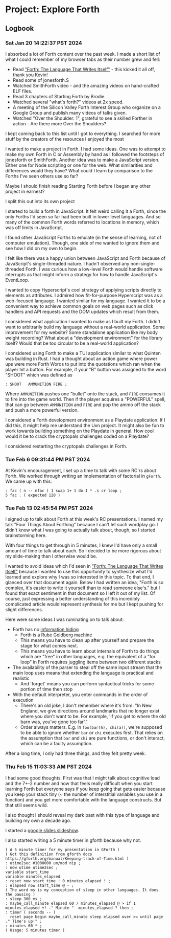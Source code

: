 # Project: Explore Forth

## Logbook

### Sat Jan 20 14:22:37 PST 2024

I absorbed a lot of Forth content over the past week. I made a short list of what I could remember of my browser tabs as their number grew and fell:

- Read ["Forth: The Language That Writes Itself"](https://ratfactor.com/forth/the_programming_language_that_writes_itself.html) - this kicked it all off, thank you Kevin!
- Read some of jonesforth.S
- Watched SmithForth video - and the amazing videos on hand-crafted ELF files.
- Read 3 chapters of Starting Forth by Brodie.
- Watched several "what's forth?" videos at 2x speed.
- A meeting of the Silicon Valley Forth Interest Group who organize on a Google Group and publish many videos of talks given.
- Watched "Over the Shoulder: 1", grateful to see a skilled Forther in action  - Are there more Over the Shoulders?

<Future>I kept coming back to this list until I got to everything. I searched for more stuff by the creators of the resources I enjoyed the most</Future>

I wanted to make a project in Forth. I had some ideas. One was to attempt to make my own Forth in C or Assembly by hand as I followed the footsteps of jonesforth or SmithForth. Another idea was to make a JavaScript version. Either one for Node scripting or one for the web. What similarities and differences would they have? What could I learn by comparison to the Forths I've seen others use so far?

Maybe I should finish reading Starting Forth before I began any other project in earnest?

<Future>
I split this out into its own project

I started to build a forth in JavaScript. It felt weird calling it a Forth, since the only Forths I'd seen so far had been built in lower level languages. And so many of the common Forth words referred to locations in memory, which was off limits in JavaScript.

I found other JavaScript Forths to emulate (in the sense of learning, not of computer emulation). Though, one side of me wanted to ignore them and see how I did on my own to begin. 

I felt like there was a happy union between JavaScript and Forth because of JavaScript's single-threaded nature. I hadn't observed any non-single-threaded Forth. I was curious how a low-level Forth would handle software interrupts as that might inform a strategy for how to handle JavaScript's EventLoop. 

I wanted to copy Hyperscript's cool strategy of applying scripts directly to elements as attributes. I admired how fit-for-purpose Hyperscript was as a web-focused language. I wanted similar for my language. I wanted it to be a convenient way to achieve common goals on web pages such as click handlers and API requests and the DOM updates which result from them.

I considered what application I wanted to make as I built my Forth. I didn't want to arbitrarily build my language without a real-world application. Some improvement for my website? Some standalone application like my body weight recording? What about a "development environment" for the library itself? Would that be too circular to be a real-world application?
</Future>

<Future>
I considered using Forth to make a TUI application similar to what Quinten was building in Rust.
</Future>

<Future>
I had a thought about an action game where power ups were more Forth Words to put into the quotations which ran when the player hit a button. For example, if your "B" button was assigned to the word "SHOOT" which was defined as 

```
: SHOOT   AMMUNITION FIRE ;
```

Where `AMMUNITION` pushes one "bullet" onto the stack, and `FIRE` consumes it to fire into the game world. Then if the player acquires a "POWERFUL" spell, that can go between `AMMUNITION` and `FIRE` and pop the ammo off the stack and push a more powerful version.
</Future>

<Future>I considered a Forth development environment as a Playdate application. If I did this, it might help me understand the Uxn project. It might also be fun to work towards building something on the Playdate in general. How cool would it be to crack the cryptopals challenges coded on a Playdate?</Future>

<Future>I considered restarting the cryptopals challenges in Forth.</Future>

### Tue Feb  6 09:31:44 PM PST 2024

At Kevin's encouragement, I set up a time to talk with some RC'rs about Forth. We worked through writing an implementation of factorial in `gForth`. We came up with this:

```
: fac ( n -- nfac ) 1 swap 1+ 1 do I * .s cr loop ;
5 fac . ( expected 120 )
```

### Tue Feb 13 02:45:54 PM PST 2024

I signed up to talk about Forth at this week's RC presentations. I named my talk "Four Things About Forthing" because I can't let such wordplay go. I didn't know what I was going to actually talk about, though, so I started brainstorming here. 

With four things to get through in 5 minutes, I knew I'd have only a small amount of time to talk about each. So I decided to be more rigorous about my slide-making than I otherwise would be.

I wanted to avoid ideas which I'd seen in ["Forth: The Language That Writes Itself"](https://ratfactor.com/forth/the_programming_language_that_writes_itself.html) because I wanted to use this opportunity to synthesize what I'd learned and explore why I was so interested in this topic. To that end, I glanced over that document again. Below I had written an idea, "Forth is so complex, it's easier to write it yourself than to read someone else's." but I found that exact sentiment in that document so I left it out of my list. Of course, just expressing a better understanding of this incredibly complicated article would represent synthesis for me but I kept pushing for slight differences.

Here were some ideas I was ruminating on to talk about:

- Forth has no [information hiding](https://en.wikipedia.org/wiki/Information_hiding)
  - Forth is a [Rube Goldberg machine](https://en.wikipedia.org/wiki/Rube_Goldberg_machine)
  - This means you have to clean up after yourself and prepare the stage for what comes next.
  - This means you have to learn about internals of Forth to do things which are "free" in other languages, e.g. the equivalent of a "for loop" in Forth requires juggling items between two different stacks
- The availability of the parser to steal off the same input stream that the main loop uses means that extending the language is practical and realistic
  - And 'forget' means you can perform syntactical tricks for some portion of time then stop
- With the default interpreter, you enter commands in the order of execution
  - There's an old joke, I don't remember where it's from: "In New England, we give directions around landmarks that no longer exist where you don't want to be. For example, 'if you get to where the old barn was, you've gone too far'." 
  - Order always matters. E.g. in `foo(bar(h), chi(a))`, we're supposed to be able to ignore whether `bar` or `chi` executes first. That relies on the assumption that `bar` and `chi` are pure functions, or don't interact, which can be a faulty assumption.

After a long time, I only had three things, and they felt pretty week.

### Thu Feb 15 11:03:33 AM PST 2024

I had some good thoughts. First was that I might talk about cognitive load and the 7+-2 number and how that feels really difficult when you start learning Forth but everyone says if you keep going that gets easier because you keep your stack tiny (~ the number of interstitial variables you use in a function) and you get more comfortable with the language constructs. But that still seems wild.

I also thought I should reveal my dark past with this type of language and building my own a decade ago.

I started a [google slides slideshow](https://docs.google.com/presentation/d/1GM3ISzvUgtOEwQ5YSeyuzS01qWcKMV3sGdKwdKEHFKI/edit?usp=sharing).

I also started writing <HashTarget id="five-minute-timer-in-forth">a 5 minute timer in gforth</HashTarget> because why not.

```gforth
( A 5 minute timer for my presentation in GForth )
( Got this definition from gforth docs https://gforth.org/manual/Keeping-track-of-Time.html )
: utime2sec #1000000 um/mod nip ; 
: now utime utime2sec ;
variable start_time 
variable minutes_elapsed
: reset now start_time ! 0 minutes_elapsed ! ;
: elapsed now start_time @ - ;
( The word ms is my conception of sleep in other languages. It does the pausing )
: sleep 300 ms ;
: maybe_call_minute elapsed 60 / minutes_elapsed @ > if 1 minutes_elapsed +! ." Minute "  minutes_elapsed ? then ;
: timer ( seconds -- ) 
  reset page begin maybe_call_minute sleep elapsed over >= until page ." Time's up!" ;
: minutes 60 * ;
( Usage: 5 minutes timer )
```
